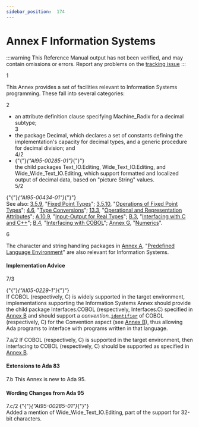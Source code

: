 ```yaml
---
sidebar_position:  174
---
```


# Annex F Information Systems

:::warning
This Reference Manual output has not been verified,
and may contain omissions or errors.
Report any problems on the [tracking issue](https://github.com/ada-lang-io/ada-lang-io/issues/20)
:::


<AnnotatedOnly>
<MarginText>
1
</MarginText>
</AnnotatedOnly>
<p>This Annex provides a set of facilities relevant to Information Systems programming. These fall into several categories: <br /></p>

<AnnotatedOnly>
<MarginText>
2
</MarginText>
</AnnotatedOnly>
<ul>
<li>an attribute definition clause specifying Machine_Radix for a decimal subtype;<br /></li>
<AnnotatedOnly>
<MarginText>
3
</MarginText>
</AnnotatedOnly>
<li>the package Decimal, which declares a set of constants defining the implementation's capacity for decimal types, and a generic procedure for decimal division; and<br /></li>
<AnnotatedOnly>
<MarginText>
4/2
</MarginText>
</AnnotatedOnly>
<li>{"{"}<em>{"AI95-00285-01"}</em>{"}"} <br />the child packages Text_IO.Editing, Wide_Text_IO.Editing, and Wide_Wide_Text_IO.Editing, which support formatted and localized output of decimal data, based on "picture String" values. <br /></li>
<AnnotatedOnly>
<MarginText>
5/2
</MarginText>
</AnnotatedOnly>
</ul>
<p>{"{"}<em>{"AI95-00434-01"}</em>{"}"} <br />See also: <a href="../AA-3/AA-3.5#Subclause_3.5.9">3.5.9</a>, "<a href="../AA-3/AA-3.5#Subclause_3.5.9">Fixed Point Types</a>"; <a href="../AA-3/AA-3.5#Subclause_3.5.10">3.5.10</a>, "<a href="../AA-3/AA-3.5#Subclause_3.5.10">Operations of Fixed Point Types</a>"; <a href="../AA-4/AA-4.6">4.6</a>, "<a href="../AA-4/AA-4.6">Type Conversions</a>"; <a href="../AA-13/AA-13.3">13.3</a>, "<a href="../AA-13/AA-13.3">Operational and Representation Attributes</a>"; <a href="../AA-A/AA-A.10#Subclause_A.10.9">A.10.9</a>, "<a href="../AA-A/AA-A.10#Subclause_A.10.9">Input-Output for Real Types</a>"; <a href="../AA-B/AA-B.3">B.3</a>, "<a href="../AA-B/AA-B.3">Interfacing with C and C++</a>"; <a href="../AA-B/AA-B.4">B.4</a>, "<a href="../AA-B/AA-B.4">Interfacing with COBOL</a>"; <a href="../AA-G/">Annex G</a>, "<a href="../AA-G/">Numerics</a>".<br /></p>

<AnnotatedOnly>
<MarginText>
6
</MarginText>
</AnnotatedOnly>
<p>The character and string handling packages in <a href="../AA-A/">Annex A</a>, "<a href="../AA-A/">Predefined Language Environment</a>" are also relevant for Information Systems. <br /></p>


#### Implementation Advice

<AnnotatedOnly>
<MarginText>
7/3
</MarginText>
</AnnotatedOnly>
<p>{"{"}<em>{"AI05-0229-1"}</em>{"}"} <br />If COBOL (respectively, C) is widely supported in the target environment, implementations supporting the Information Systems Annex should provide the child package Interfaces.COBOL (respectively, Interfaces.C) specified in <a href="../AA-B/">Annex B</a> and should support a <em>convention_</em><code><a href="../AA-2/AA-2.3#S0002">identifier</a></code> of COBOL (respectively, C) for the Convention aspect (see <a href="../AA-B/">Annex B</a>), thus allowing Ada programs to interface with programs written in that language. <br /></p>

<AnnotatedOnly>
<MarginText>
7.a/2
</MarginText>
</AnnotatedOnly>
<Admonition type="aarm" aarm="implementation-advice" title="Implementation Advice">
<strong></strong>If COBOL (respectively, C) is supported in the target environment, then interfacing to COBOL (respectively, C) should be supported as specified in <a href="../AA-B/">Annex B</a>.<br /></Admonition>


#### Extensions to Ada 83

<AnnotatedOnly>
<MarginText>
7.b
</MarginText>
</AnnotatedOnly>
<Admonition type="aarm" aarm="note" title="Note: ">
This Annex is new to Ada 95. <br /></Admonition>


#### Wording Changes from Ada 95

<AnnotatedOnly>
<MarginText>
7.c/2
</MarginText>
</AnnotatedOnly>
<Admonition type="aarm" aarm="note" title="Note: ">
{"{"}<em>{"AI95-00285-01"}</em>{"}"} <br />Added a mention of Wide_Wide_Text_IO.Editing, part of the support for 32-bit characters. <br /></Admonition>

